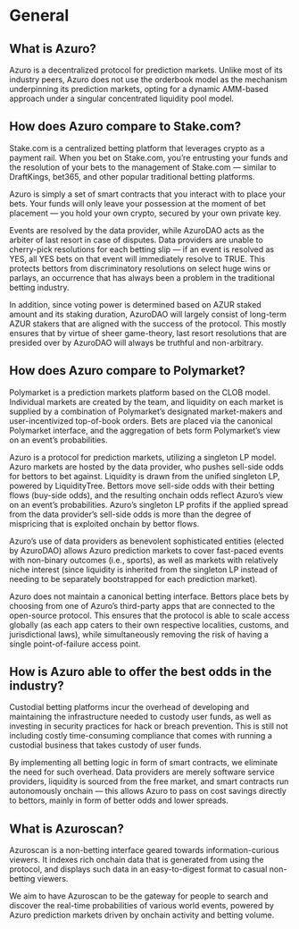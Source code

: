 # General

## What is Azuro?

Azuro is a decentralized protocol for prediction markets. Unlike most of its industry peers, Azuro does not use the orderbook model as the mechanism underpinning its prediction markets, opting for a dynamic AMM-based approach under a singular concentrated liquidity pool model.

## How does Azuro compare to Stake.com?

Stake.com is a centralized betting platform that leverages crypto as a payment rail. When you bet on Stake.com, you’re entrusting your funds and the resolution of your bets to the management of Stake.com — similar to DraftKings, bet365, and other popular traditional betting platforms.

Azuro is simply a set of smart contracts that you interact with to place your bets. Your funds will only leave your possession at the moment of bet placement — you hold your own crypto, secured by your own private key.

Events are resolved by the data provider, while AzuroDAO acts as the arbiter of last resort in case of disputes. Data providers are unable to cherry-pick resolutions for each betting slip — if an event is resolved as YES, all YES bets on that event will immediately resolve to TRUE. This protects bettors from discriminatory resolutions on select huge wins or parlays, an occurrence that has always been a problem in the traditional betting industry.

In addition, since voting power is determined based on AZUR staked amount and its staking duration, AzuroDAO will largely consist of long-term AZUR stakers that are aligned with the success of the protocol. This mostly ensures that by virtue of sheer game-theory, last resort resolutions that are presided over by AzuroDAO will always be truthful and non-arbitrary.

## How does Azuro compare to Polymarket?

Polymarket is a prediction markets platform based on the CLOB model. Individual markets are created by the team, and liquidity on each market is supplied by a combination of Polymarket’s designated market-makers and user-incentivized top-of-book orders. Bets are placed via the canonical Polymarket interface, and the aggregation of bets form Polymarket’s view on an event’s probabilities.

Azuro is a protocol for prediction markets, utilizing a singleton LP model. Azuro markets are hosted by the data provider, who pushes sell-side odds for bettors to bet against. Liquidity is drawn from the unified singleton LP, powered by LiquidityTree. Bettors move sell-side odds with their betting flows (buy-side odds), and the resulting onchain odds reflect Azuro’s view on an event’s probabilities. Azuro’s singleton LP profits if the applied spread from the data provider’s sell-side odds is more than the degree of mispricing that is exploited onchain by bettor flows.

Azuro’s use of data providers as benevolent sophisticated entities (elected by AzuroDAO) allows Azuro prediction markets to cover fast-paced events with non-binary outcomes (i.e., sports), as well as markets with relatively niche interest (since liquidity is inherited from the singleton LP instead of needing to be separately bootstrapped for each prediction market).

Azuro does not maintain a canonical betting interface. Bettors place bets by choosing from one of Azuro’s third-party apps that are connected to the open-source protocol. This ensures that the protocol is able to scale access globally (as each app caters to their own respective localities, customs, and jurisdictional laws), while simultaneously removing the risk of having a single point-of-failure access point.

## How is Azuro able to offer the best odds in the industry?

Custodial betting platforms incur the overhead of developing and maintaining the infrastructure needed to custody user funds, as well as investing in security practices for hack or breach prevention. This is still not including costly time-consuming compliance that comes with running a custodial business that takes custody of user funds.

By implementing all betting logic in form of smart contracts, we eliminate the need for such overhead. Data providers are merely software service providers, liquidity is sourced from the free market, and smart contracts run autonomously onchain — this allows Azuro to pass on cost savings directly to bettors, mainly in form of better odds and lower spreads.

## What is Azuroscan?

Azuroscan is a non-betting interface geared towards information-curious viewers. It indexes rich onchain data that is generated from using the protocol, and displays such data in an easy-to-digest format to casual non-betting viewers.

We aim to have Azuroscan to be the gateway for people to search and discover the real-time probabilities of various world events, powered by Azuro prediction markets driven by onchain activity and betting volume.
